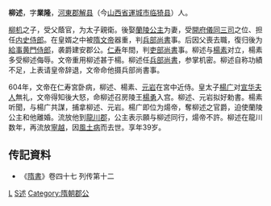 '''柳述'''，字'''業隆'''，[[河東郡_(中國)|河東郡]][[解县|解县]]（今[[山西省|山西省]][[運城市|運城市]][[临猗县|临猗县]]）人。

[[柳机|柳机]]之子，受父蔭官，为太子親衛。後娶[[楊阿五|蘭陵公主]]为妻，受[[開府儀同三司|開府儀同三司]]之位、担任[[内史|内史]][[侍郎|侍郎]]。在皇婿之中被[[隋文帝|隋文帝]]器重，判[[兵部尚書|兵部尚書]]事。后因父喪去職，復归後为[[給事黄門侍郎|給事黄門侍郎]]，袭爵建安郡公。[[仁寿_(隋朝)|仁寿]]年間，判[[吏部尚書|吏部尚書]]事。柳述与[[楊素|楊素]]对立，楊素多受柳述侮辱。文帝重用柳述甚于楊。柳述任[[兵部尚書|兵部尚書]]，参掌机密。柳述自称功績不足，上表请皇帝辞退，文帝命他摄兵部尚書事。

604年，文帝在仁寿宮卧病，柳述、楊素、[[元岩_(龙涸县公)|元岩]]在宮中近侍。皇太子[[楊广|楊广]]对[[宣华夫人|宣华夫人]]無礼，文帝得知後大怒，命柳述召房陵王[[杨勇_(隋朝)|楊勇]]入宫。柳述、元岩拟好勅書。楊素听聞，与楊广共謀，捕拿柳述、元岩。楊广即位为煬帝，奪柳述之官爵，迫使蘭陵公主和他離婚。流放他到[[龍川郡_(隋朝)|龍川郡]]，公主表示願与柳述同行，煬帝不許。柳述在龍川数年，再流放[[寧越郡|寧越]]，因[[風土病|風土病]]而去世。享年39岁。

==传記資料==
*《[[隋書|隋書]]》卷四十七 列传第十二 

[[Category:隋朝政治人物|L]]
[[Category:河东柳氏|S述]]
[[Category:隋朝郡公|Category:隋朝郡公]]